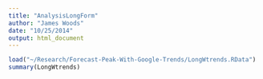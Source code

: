 ```yaml
---
title: "AnalysisLongForm"
author: "James Woods"
date: "10/25/2014"
output: html_document
---
```


```r
load("~/Research/Forecast-Peak-With-Google-Trends/LongWtrends.RData")
summary(LongWtrends)
```